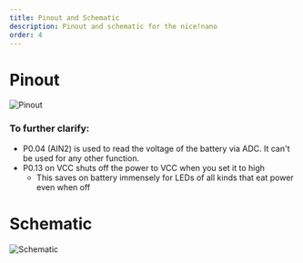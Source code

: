 ```yaml
---
title: Pinout and Schematic
description: Pinout and schematic for the nice!nano
order: 4
---
```


# Pinout

![Pinout](../_images/pinout.png)

### To further clarify:

- P0.04 (AIN2) is used to read the voltage of the battery via ADC. It can't be used for any other function.
- P0.13 on VCC shuts off the power to VCC when you set it to high
  - This saves on battery immensely for LEDs of all kinds that eat power even when off

# Schematic

![Schematic](../_images/schematic.png)
